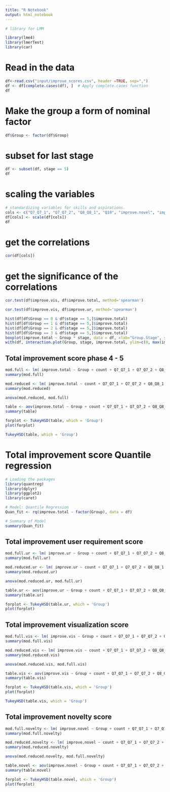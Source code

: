 ```yaml
---
title: "R Notebook"
output: html_notebook
---
```



```r
# library for LMM 

library(lme4)
library(lmerTest)
library(car)
```

# Read in the data 

```r
df<-read.csv("input/improve_scores.csv", header =TRUE, sep=",")
df <- df[complete.cases(df), ]  # Apply complete.cases function
df
```
# Make the group a form of nominal factor

```r
df$Group <- factor(df$Group)
```

# subset for last stage

```r
df <- subset(df, stage == 5)
df
```

# scaling the variables 

```r
# standardizing variables for skills and aspirations. 
cols <- c("Q7_Q7_1", "Q7_Q7_2", "Q8_Q8_1", "Q10", "improve.novel", "improve.ur", "improve.vis", "improve.total", "count")
df[cols] <- scale(df[cols])
df
```

# get the correlations

```r
cor(df[cols])
```
# get the significance of the correlations

```r
cor.test(df$improve.vis, df$improve.total, method='spearman')
```
```r
cor.test(df$improve.vis, df$improve.ur, method='spearman')
```
```r
hist(df[df$Group == 0 & df$stage == 5,]$improve.total)
hist(df[df$Group == 1 & df$stage == 5,]$improve.total)
hist(df[df$Group == 2 & df$stage == 5,]$improve.total)
hist(df[df$Group == 3 & df$stage == 5,]$improve.total)
boxplot(improve.total ~ Group * stage, data = df, xlab="Group.Stage", ylab="improve.total")
with(df, interaction.plot(Group, stage, improve.total, ylim=c(0, max(improve.total)))) # interaction plot
```

## Total improvement score phase 4 - 5

```r
mod.full <- lm( improve.total ~ Group + count + Q7_Q7_1 + Q7_Q7_2 + Q8_Q8_1 +  Q10, data = df)
summary(mod.full)
```
```r
mod.reduced <- lm( improve.total ~ count + Q7_Q7_1 + Q7_Q7_2 + Q8_Q8_1 +  Q10, data = df)
summary(mod.reduced)
```

```r
anova(mod.reduced, mod.full)
```
```r
table <- aov(improve.total ~ Group + count + Q7_Q7_1 + Q7_Q7_2 + Q8_Q8_1 +  Q10, data = df)
summary(table)
```
```r
forplot <- TukeyHSD(table, which = 'Group')
plot(forplot)
```

```r
TukeyHSD(table, which = 'Group')
```

# Total improvement score Quantile regression 

```r

# Loading the packages
library(quantreg)
library(dplyr)
library(ggplot2)
library(caret)

# Model: Quantile Regression
Quan_fit <- rq(improve.total ~ factor(Group), data = df)

# Summary of Model
summary(Quan_fit)
```


## Total improvement user requirement score

```r
mod.full.ur <- lm( improve.ur ~ Group + count + Q7_Q7_1 + Q7_Q7_2 + Q8_Q8_1 +  Q10, data = df)
summary(mod.full.ur)
```

```r
mod.reduced.ur <- lm( improve.ur ~ count + Q7_Q7_1 + Q7_Q7_2 + Q8_Q8_1 +  Q10, data = df)
summary(mod.reduced.ur)
```

```r
anova(mod.reduced.ur, mod.full.ur)
```
```r
table.ur <- aov(improve.ur ~ Group + count + Q7_Q7_1 + Q7_Q7_2 + Q8_Q8_1 +  Q10, data = df)
summary(table.ur)
```
```r
forplot <- TukeyHSD(table.ur, which = 'Group')
plot(forplot)
```
## Total improvement visualization score

```r
mod.full.vis <- lm( improve.vis ~ Group + count + Q7_Q7_1 + Q7_Q7_2 + Q8_Q8_1 +  Q10, data = df)
summary(mod.full.vis)
```
```r
mod.reduced.vis <- lm( improve.vis ~ count + Q7_Q7_1 + Q7_Q7_2 + Q8_Q8_1 +  Q10, data = df)
summary(mod.reduced.vis)
```
```r
anova(mod.reduced.vis, mod.full.vis)
```

```r
table.vis <- aov(improve.vis ~ Group + count + Q7_Q7_1 + Q7_Q7_2 + Q8_Q8_1 +  Q10, data = df)
summary(table.vis)
```
```r
forplot <- TukeyHSD(table.vis, which = 'Group')
plot(forplot)
```
```r
TukeyHSD(table.vis, which = 'Group')
```
## Total improvement novelty score

```r
mod.full.novelty <- lm( improve.novel ~ Group + count + Q7_Q7_1 + Q7_Q7_2 + Q8_Q8_1 +  Q10, data = df)
summary(mod.full.novelty)
```

```r
mod.reduced.novelty <- lm( improve.novel ~ count + Q7_Q7_1 + Q7_Q7_2 + Q8_Q8_1 +  Q10, data = df)
summary(mod.reduced.novelty)
```
```r
anova(mod.reduced.novelty, mod.full.novelty)
```
```r
table.novel <- aov(improve.novel ~ Group + count + Q7_Q7_1 + Q7_Q7_2 + Q8_Q8_1 +  Q10, data = df)
summary(table.novel)
```

```r
forplot <- TukeyHSD(table.novel, which = 'Group')
plot(forplot)
```

